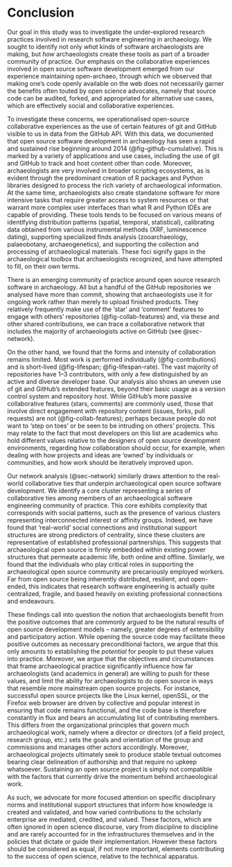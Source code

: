 # Conclusion

Our goal in this study was to investigate the under-explored research practices involved in research software engineering in archaeology.
We sought to identify not only _what_ kinds of software archaeologists are making, but _how_ archaeologists create these tools as part of a broader community of practice. 
Our emphasis on the collaborative experiences involved in open source software development emerged from our experience maintaining open-archaeo, through which we observed that making one's code openly available on the web does not necessarily garner the benefits often touted by open science advocates, namely that source code can be audited, forked, and appropriated for alternative use cases, which are effectively social and collaborative experiences.

To investigate these concerns, we operationalised open-source collaborative experiences as the use of certain features of git and GitHub visible to us in data from the GitHub API. 
With this data, we documented that open source software development in archaeology has seen a rapid and sustained rise beginning around 2014 (@fig-github-cumulative). 
This is marked by a variety of applications and use cases, including the use of git and GitHub to track and host content other than code. 
Moreover, archaeologists are very involved in broader scripting ecosystems, as is evident through the predominant creation of R packages and Python libraries designed to process the rich variety of archaeological information. 
At the same time, archaeologists also create standalone software for more intensive tasks that require greater access to system resources or that warrant more complex user interfaces than what R and Python IDEs are capable of providing.
These tools tends to be focused on various means of identifying distribution patterns (spatial, temporal, statistical), calibrating data obtained from various instrumental methods (XRF, luminescence dating), supporting specialized finds analysis (zooarchaeology, palaeobotany, archaeogenetics), and supporting the collection and processing of archaeological materials.
These foci signify gaps in the archaeological toolbox that archaeologists recognized, and have attempted to fill, on their own terms.

There is an emerging community of practice around open source research software in archaeology. 
All but a handful of the GitHub repositories we analysed have more than commit, showing that archaeologists use it for ongoing work rather than merely to upload finished products.
They relatively frequently make use of the 'star' and 'comment' features to engage with others' repositories (@fig-collab-features) and, via these and other shared contributions, we can trace a collaborative network that includes the majority of archaeologists active on GitHub (see @sec-network).

On the other hand, we found that the forms and intensity of collaboration remains limited.
Most work is performed individually (@fig-contributions) and is short-lived (@fig-lifespan; @fig-lifespan-rate). 
The vast majority of repositories have 1--3 contributors, with only a few distinguished by an active and diverse developer base. 
Our analysis also shows an uneven use of git and GitHub's extended features, beyond their basic usage as a version control system and repository host. 
While GitHub's more passive collaborative features (stars, comments) are commonly used, those that involve direct engagement with repository content (issues, forks, pull requests) are not (@fig-collab-features); 
perhaps because people do not want to 'step on toes' or be seen to be intruding on others' projects. 
This may relate to the fact that most developers on this list are academics who hold different values relative to the designers of open source development environments, regarding how collaboration should occur, for example, when dealing with how projects and ideas are 'owned' by individuals or communities, and how work should be iteratively improved upon.

Our network analysis (@sec-network) similarly draws attention to the real-world collaborative ties that underpin archaeological open source software development.
We identify a core cluster representing a series of collaborative ties among members of an archaeological software engineering community of practice.
This core exhibits complexity that corresponds with social patterns, such as the presence of various clusters representing interconnected interest or affinity groups.
Indeed, we have found that 'real-world' social connections and institutional support structures are strong predictors of centrality, since these clusters are representative of established professional partnerships.
This suggests that archaeological open source is firmly embedded within existing power structures that permeate academic life, both online and offline.
Similarly, we found that the individuals who play critical roles in supporting the archaeological open source community are precariously employed workers. 
Far from open source being inherently distributed, resilient, and open-ended, this indicates that research software engineering is actually quite centralized, fragile, and based heavily on existing professional connections and endeavours.

These findings call into question the notion that archaeologists benefit from the positive outcomes that are commonly argued to be the natural results of open source development models -- namely, greater degrees of extensibility and participatory action.
While opening the source code may facilitate these positive outcomes as necessary preconditional factors, we argue that this only amounts to establishing the _potential_ for people to put these values into practice. 
Moreover, we argue that the objectives and circumstances that frame archaeological practice significantly influence how far archaeologists (and academics in general) are willing to push for these values, and limit the ability for archaeologists to do open source in ways that resemble more mainstream open source projects.
For instance, successful open source projects like the Linux kernel, openSSL, or the Firefox web browser are driven by collective and popular interest in ensuring that code remains functional, and the code base is therefore constantly in flux and bears an accumulating list of contributing members.
This differs from the organizational principles that govern much archaeological work, namely where a director or directors (of a field project, research group, etc.) sets the goals and orientation of the group and commissions and manages other actors accordingly. 
Moreover, archaeological projects ultimately seek to produce stable textual outcomes bearing clear delineation of authorship and that require no upkeep whatsoever. 
Sustaining an open source project is simply not compatible with the factors that currently drive the momentum behind archaeological work.

As such, we advocate for more focused attention on specific disciplinary norms and institutional support structures that inform how knowledge is created and validated, and how varied contributions to the scholarly enterprise are mediated, credited, and valued. 
These factors, which are often ignored in open science discourse, vary from discipline to discipline and are rarely accounted for in the infrastructures themselves and in the policies that dictate or guide their implementation. 
However these factors should be considered as equal, if not more important, elements contributing to the success of open science, relative to the technical apparatus.
